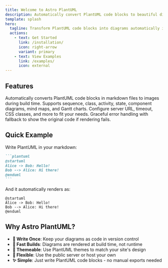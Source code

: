 ```yaml
---
title: Welcome to Astro PlantUML
description: Automatically convert PlantUML code blocks to beautiful diagrams in your Astro site
template: splash
hero:
  tagline: Transform PlantUML code blocks into diagrams automatically in your markdown files
  actions:
    - text: Get Started
      link: /installation/
      icon: right-arrow
      variant: primary
    - text: View Examples
      link: /examples/
      icon: external
---
```



## Features

<CardGrid stagger>
  <Card title="Automatic Conversion" icon="pencil">
    Automatically converts PlantUML code blocks in markdown files to images during build time.
  </Card>
  <Card title="Multiple Diagram Types" icon="seti:notebook">
    Supports sequence, class, activity, state, component diagrams, mind maps, and Gantt charts.
  </Card>
  <Card title="Customizable" icon="setting">
    Configure server URL, timeout, CSS classes, and more to fit your needs.
  </Card>
  <Card title="Error Handling" icon="warning">
    Graceful error handling with fallback to show the original code if rendering fails.
  </Card>
</CardGrid>

## Quick Example

Write PlantUML in your markdown:

````markdown
```plantuml
@startuml
Alice -> Bob: Hello!
Bob --> Alice: Hi there!
@enduml
```
````

And it automatically renders as:

```plantuml
@startuml
Alice -> Bob: Hello!
Bob --> Alice: Hi there!
@enduml
```

## Why Astro PlantUML?

- **📝 Write Once**: Keep your diagrams as code in version control
- **🚀 Fast Builds**: Diagrams are rendered at build time, not runtime
- **🎨 Themeable**: Use PlantUML themes to match your site's design
- **🔧 Flexible**: Use the public server or host your own
- **✨ Simple**: Just write PlantUML code blocks - no manual exports needed
